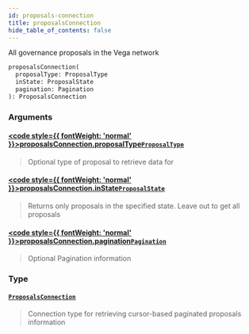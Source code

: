 ```yaml
---
id: proposals-connection
title: proposalsConnection
hide_table_of_contents: false
---
```








All governance proposals in the Vega network

```graphql
proposalsConnection(
  proposalType: ProposalType
  inState: ProposalState
  pagination: Pagination
): ProposalsConnection
```


### Arguments

#### [<code style={{ fontWeight: 'normal' }}>proposalsConnection.<b>proposalType</b></code>](#)<Bullet />[`ProposalType`](/testnet/api/graphql/enums/proposal-type) <Badge class="secondary" text="enum"/>
> Optional type of proposal to retrieve data for
> 

#### [<code style={{ fontWeight: 'normal' }}>proposalsConnection.<b>inState</b></code>](#)<Bullet />[`ProposalState`](/testnet/api/graphql/enums/proposal-state) <Badge class="secondary" text="enum"/>
> Returns only proposals in the specified state. Leave out to get all proposals
> 

#### [<code style={{ fontWeight: 'normal' }}>proposalsConnection.<b>pagination</b></code>](#)<Bullet />[`Pagination`](/testnet/api/graphql/inputs/pagination) <Badge class="secondary" text="input"/>
> Optional Pagination information
> 

### Type

#### [`ProposalsConnection`](/testnet/api/graphql/objects/proposals-connection) <Badge class="secondary" text="object"/>
> Connection type for retrieving cursor-based paginated proposals information
> 





